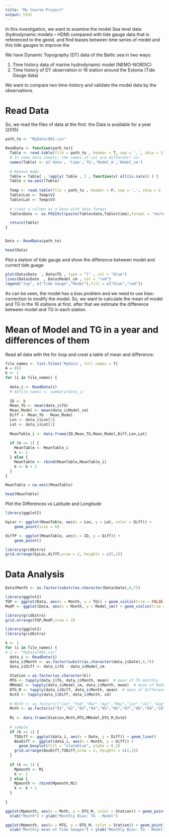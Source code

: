 ```yaml
---
title: "My Course Project"
output: html
---
```


In this investigation, we want to examine the model Sea level data (hydrodynamic models – HDM) compared with tide gauge data that is referenced to the geoid. and find biases between time series of medel and this tide gauges to improve the 

We have Dynamic Topography (DT) data of the Baltic sea in two ways:

1. Time history data of marine hydrodynamic model (NEMO-NORDIC)
2. Time history of DT observation in 16 station around the Estonia (Tide Gauge data)

We want to compare two time-history and validate the model data by the observations.

# Read Data
So, we read the files of data at the first. the Data is available for a year (2015)

```r
path_to <- "MyData/001.csv"

ReadData <- function(path_to){
  Table <- read.table(file = path_to , header = T, sep = ',', skip = 3)
  # In some data sheets, the names of col are different! so:
  names(Table) <- c('date', 'time','TG','Model_m','Model_cm')
  
  # Remove NaNs
  Table = Table[ , !apply( Table , 2 , function(x) all(is.na(x)) ) ]
  Table = na.omit(Table)
  
  Temp <- read.table(file = path_to , header = F, sep = ',', skip = 2 , nrows = 1)
  Table$Lon <- Temp$V2
  Table$Lat <- Temp$V3
  
  # creat a column as a Date with date format
  Table$Date <- as.POSIXct(paste(Table$date,Table$time),format = '%m/%d/%Y %H:%M:%OS',tz = 'UTC')

  return(Table)
}


Data <- ReadData(path_to)

head(Data)
```

Plot a station of tide gauge and show the difference between model and currect tide guage

```r
plot(Data$Date  , Data$TG , type = "l" , col = "blue")
lines(Data$Date  , Data$Model_cm , col = "red")
legend("top", c("Tide Gauge","Model"),fill = c("blue","red"))
```
As can be seen, the model has a bias problem and we need to use bias-correction to modify the model.
So, we want to calculate the mean of model and TG in the 16 stations at first. after that we estimate the difference between model and TG in each station.

# Mean of Model and TG in a year and differences of them
Read all data with the for loop and creat a table of mean and difference:

```r
file_names <- list.files('MyData', full.names = T)
A = c()
k <- 1
for (i in file_names) {
  
  data_i <- ReadData(i)
  # A$file_names <- summary(data_i)
  
  ID <- k
  Mean_TG <- mean(data_i$TG)
  Mean_Model <- mean(data_i$Model_cm)
  Diff <- Mean_TG - Mean_Model
  Lon <- data_i$Lon[1]
  Lat <- data_i$Lat[1]
  
  MeanTable_i <- data.frame(ID,Mean_TG,Mean_Model,Diff,Lon,Lat)
  
  if (k == 1) {
    MeanTable <- MeanTable_i
    k <- 2
  } else {
    MeanTable <- rbind(MeanTable,MeanTable_i)
    k <- k + 1
  }
}

MeanTable = na.omit(MeanTable)

head(MeanTable)
```
Plot the Differences vs Latitude and Longitude
```r
library(ggplot2)

byLoc <- ggplot(MeanTable, aes(x = Lon, y = Lat, color = Diff)) + 
    geom_point(size = 6)

diffP <- ggplot(MeanTable, aes(x = ID, y = Diff)) + 
    geom_point()

library(gridExtra)
grid.arrange(byLoc,diffP,nrow = 2, heights = c(5,2))
```
# Data Analysis

```r
Data$Month <- as.factor(substr(as.character(Data$Date),6,7))

library(ggplot2)
TGP <- ggplot(Data, aes(x = Month, y = TG)) + geom_violin(trim = FALSE, colour = "#3366FF") + geom_boxplot(width = 0.1)
ModP <- ggplot(Data, aes(x = Month, y = Model_cm)) + geom_violin(trim = FALSE) + geom_boxplot(width = 0.1)

library(gridExtra)
grid.arrange(TGP,ModP,nrow = 2)

```


```r
library(ggplot2)
library(gridExtra)

k <- 1
for (i in file_names) {
# i <- "MyData/001.csv"
  data_i <- ReadData(i)
  data_i$Month <- as.factor(substr(as.character(data_i$Date),6,7))
  data_i$Diff <- data_i$TG - data_i$Model_cm
  
  Station = as.factor(as.character(k))
  MTG <- tapply(data_i$TG, data_i$Month, mean)  # mean of TG monthly
  MModel <- tapply(data_i$Model_cm, data_i$Month, mean)  # mean of Model monthly
  DTG_M <- tapply(data_i$Diff, data_i$Month, mean)  # mean of Difference monthly (TG - Model)
  Dstd <- tapply(data_i$Diff, data_i$Month, sd)
  
  # Mnth <- as.factor(c("Jan","Feb","Mar","Apr","May","Jun","Jul","Aug","Sep","Oct","Nov","Dec"))
  Mnth <- as.factor(c("01","02","03","04","05","06","07","08","09","10","11","12"))
  
  Mi <- data.frame(Station,Mnth,MTG,MModel,DTG_M,Dstd)
  
  # sample
  if (k == 1) {
    TSDiff <- ggplot(data_i, aes(x = Date, y = Diff)) + geom_line()
    BoxDiff <- ggplot(data_i, aes(x = Month, y = Diff)) +
      geom_boxplot(fill = "slateblue", alpha = 0.2)
    grid.arrange(BoxDiff,TSDiff,nrow = 2, heights = c(2,1))
  }
  
  if (k == 1) {
    Mpmonth <- Mi
    k <- 2
  } else {
    Mpmonth <- rbind(Mpmonth,Mi)
    k <- k + 1
  }
  
}

ggplot(Mpmonth, aes(x = Mnth, y = DTG_M, color = Station)) + geom_point(size = 2) + 
  xlab("Month") + ylab("Monthly Bias: TG - Model")

ggplot(Mpmonth, aes(x = MTG, y = DTG_M, color = Station)) + geom_point(size = 2) +
  xlab("Monthly mean of Tide Gauges") + ylab("Monthly Bias: TG - Model")



```



